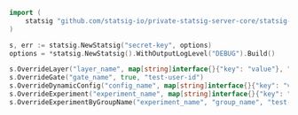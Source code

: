 ```go
import (
    statsig "github.com/statsig-io/private-statsig-server-core/statsig-go/src"
)

s, err := statsig.NewStatsig("secret-key", options)
options = *statsig.NewStatsig().WithOutputLogLevel("DEBUG").Build()

s.OverrideLayer("layer_name", map[string]interface{}{"key": "value"}, "test-user-id")
s.OverrideGate("gate_name", true, "test-user-id")
s.OverrideDynamicConfig("config_name", map[string]interface{}{"key": "value"}, "test-user-id")
s.OverrideExperiment("experiment_name", map[string]interface{}{"key": "value"}, "test-user-id")
s.OverrideExperimentByGroupName("experiment_name", "group_name", "test-user-id")
```
